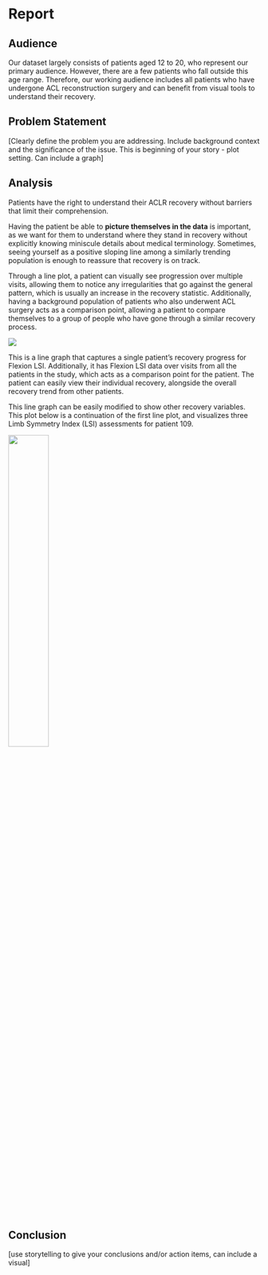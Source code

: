 # Report {.unnumbered}

## Audience

Our dataset largely consists of patients aged 12 to 20, who represent our primary audience. However, there are a few patients who fall outside this age range. Therefore, our working audience includes all patients who have undergone ACL reconstruction surgery and can benefit from visual tools to understand their recovery. 

## Problem Statement

[Clearly define the problem you are addressing. Include background context and the significance of the issue. This is beginning of your story - plot setting. Can include a graph]

## Analysis

Patients have the right to understand their ACLR recovery without barriers that limit their comprehension.

Having the patient be able to **picture themselves in the data** is important, as we want for them to understand where they stand in recovery without explicitly knowing miniscule details about medical terminology. Sometimes, seeing yourself as a positive sloping line among a similarly trending population is enough to reassure that recovery is on track.

Through a line plot, a patient can visually see progression over multiple visits, allowing them to notice any irregularities that go against the general pattern, which is usually an increase in the recovery statistic. Additionally, having a background population of patients who also underwent ACL surgery acts as a comparison point, allowing a patient to compare themselves to a group of people who have gone through a similar recovery process. 

![](./Graphs/graph_images/lsi_flexion_line.png)

This is a line graph that captures a single patient's recovery progress for Flexion LSI. Additionally, it has Flexion LSI data over visits from all the patients in the study, which acts as a comparison point for the patient. The patient can easily view their individual recovery, alongside the overall recovery trend from other patients.

This line graph can be easily modified to show other recovery variables. This plot below is a continuation of the first line plot, and visualizes three Limb Symmetry Index (LSI) assessments for patient 109. 

![](./Graphs/graph_images/line_series.png){width=40% fig-align="center"}

## Conclusion

[use storytelling to give your conclusions and/or action items, can include a visual]